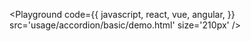 
<Playground
  code={{
    javascript,
    react,
    vue,
    angular,
  }}
  src='usage/accordion/basic/demo.html'
  size='210px'
/>